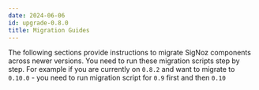 ```yaml
---
date: 2024-06-06
id: upgrade-0.8.0
title: Migration Guides
---
```


The following sections provide instructions to migrate SigNoz components across newer versions. You need to run these migration scripts step by step. For example if you are currently on `0.8.2` and want to migrate to `0.10.0` - you need to run migration script for `0.9` first and then `0.10`

<DocCardContainer>
<DocCard
    title="📄️ Upgrade to v0.88"
    description=""
    href="/docs/operate/migration/upgrade-0.88"
/>
<DocCard
    title="📄️ Upgrade to v0.76"
    description=""
    href="/docs/operate/migration/upgrade-0.76"
/>

<DocCard
    title="📄️ Upgrade to v0.70"
    description=""
    href="/docs/operate/migration/upgrade-0.70"
/>

<DocCard
    title="📄️ Upgrade to v0.64"
    description=""
    href="/docs/operate/migration/upgrade-0.64"
/>

<DocCard
    title="📄️ Upgrade to v0.55"
    description=""
    href="/docs/operate/migration/upgrade-0.55"
/>

<DocCard
    title="📄️ Upgrade to v0.51"
    description=""
    href="/docs/operate/migration/upgrade-0.51"
/>

<DocCard
    title="📄️ Upgrade to v0.49"
    description=""
    href="/docs/operate/migration/upgrade-0.49"
/>

<DocCard
    title="📄️ Upgrade to v0.45"
    description=""
    href="/docs/operate/migration/upgrade-0.45"
/>


<DocCard
    title="📄️ Upgrade to v0.38"
    description=""
    href="/docs/operate/migration/upgrade-0.38"
/>

<DocCard
    title="📄️ Upgrade to v0.36"
    description=""
    href="/docs/operate/migration/upgrade-0.36"
/>

<DocCard
    title="📄️ Upgrade to v0.27"
    description=""
    href="/docs/operate/migration/upgrade-0.27"
/>

<DocCard
    title="📄️ Upgrade to v0.23"
    description=""
    href="/docs/operate/migration/upgrade-0.23"
/>

<DocCard
    title="📄️ Upgrade to v0.19"
    description=""
    href="/docs/operate/migration/upgrade-0.19"
/>

<DocCard
    title="📄️ Upgrade to v0.12"
    description=""
    href="/docs/operate/migration/upgrade-0.12"
/>

<DocCard
    title="📄️ Upgrade to v0.10"
    description=""
    href="/docs/operate/migration/upgrade-0.10"
/>

<DocCard
    title="📄️ Upgrade to v0.9"
    description=""
    href="/docs/operate/migration/upgrade-0.9"
/>

<DocCard
    title="📄️ Upgrade to v0.8.1"
    description=""
    href="/docs/operate/migration/upgrade-0.8.1"
/>

<DocCard
    title="📄️ Upgrade to v0.8.0"
    description=""
    href="/docs/operate/migration/upgrade-0.8.0"
/>
</DocCardContainer>
